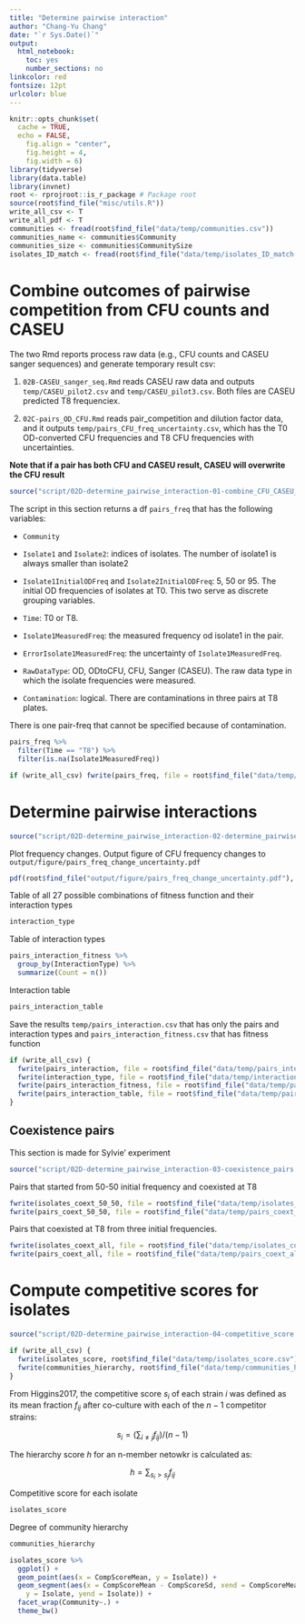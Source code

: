 ```yaml
---
title: "Determine pairwise interaction"
author: "Chang-Yu Chang"
date: "`r Sys.Date()`"
output:
  html_notebook:
    toc: yes
    number_sections: no
linkcolor: red
fontsize: 12pt
urlcolor: blue
---
```


```r
knitr::opts_chunk$set(
  cache = TRUE, 
  echo = FALSE,
	fig.align = "center",
	fig.height = 4,
	fig.width = 6)
library(tidyverse)
library(data.table)
library(invnet)
root <- rprojroot::is_r_package # Package root
source(root$find_file("misc/utils.R"))
write_all_csv <- T
write_all_pdf <- T
communities <- fread(root$find_file("data/temp/communities.csv"))
communities_name <- communities$Community
communities_size <- communities$CommunitySize
isolates_ID_match <- fread(root$find_file("data/temp/isolates_ID_match.csv"))
```


# Combine outcomes of pairwise competition from CFU counts and CASEU

The two Rmd reports process raw data (e.g., CFU counts and CASEU sanger sequences) and generate temporary result csv:

1. `02B-CASEU_sanger_seq.Rmd` reads CASEU raw data and outputs `temp/CASEU_pilot2.csv` and `temp/CASEU_pilot3.csv`. Both files are CASEU predicted T8 frequenciex.

2. `02C-pairs_OD_CFU.Rmd` reads pair_competition and dilution factor data, and it outputs `temp/pairs_CFU_freq_uncertainty.csv`, which has the T0 OD-converted CFU frequencies and T8 CFU frequencies with uncertainties.

**Note that if a pair has both CFU and CASEU result, CASEU will overwrite the CFU result**

```r
source("script/02D-determine_pairwise_interaction-01-combine_CFU_CASEU_result.R")
```


The script in this section returns a df `pairs_freq` that has the following variables:

- `Community`

- `Isolate1` and `Isolate2`: indices of isolates. The number of isolate1 is always smaller than isolate2

- `Isolate1InitialODFreq` and `Isolate2InitialODFreq`: 5, 50 or 95. The initial OD frequencies of isolates at T0. This two serve as discrete grouping variables.

- `Time`: T0 or T8.

- `Isolate1MeasuredFreq`: the measured frequency od isolate1 in the pair. 

- `ErrorIsolate1MeasuredFreq`: the uncertainty of `Isolate1MeasuredFreq`.

- `RawDataType`: OD, ODtoCFU, CFU, Sanger (CASEU). The raw data type in which the isolate frequencies were measured.

- `Contamination`: logical. There are contaminations in three pairs at T8 plates.


There is one pair-freq that cannot be specified because of contamination.

```r
pairs_freq %>%
  filter(Time == "T8") %>%
  filter(is.na(Isolate1MeasuredFreq))
```


```r
if (write_all_csv) fwrite(pairs_freq, file = root$find_file("data/temp/pairs_freq.csv"))
```




# Determine pairwise interactions

```r
source("script/02D-determine_pairwise_interaction-02-determine_pairwise_interaction.R")
```

Plot frequency changes. Output figure of CFU frequency changes to `output/figure/pairs_freq_change_uncertainty.pdf`

```r
pdf(root$find_file("output/figure/pairs_freq_change_uncertainty.pdf"), height = 10 , width = 10); for (i in 1:length(communities_name)) print(p_pairs_freq_change_list[[i]]); invisible(dev.off())
```

Table of all 27 possible combinations of fitness function and their interaction types 

```r
interaction_type
```


Table of interaction types

```r
pairs_interaction_fitness %>%
  group_by(InteractionType) %>%
  summarize(Count = n()) 
```

Interaction table

```r
pairs_interaction_table
```



Save the results `temp/pairs_interaction.csv` that has only the pairs and interaction types and `pairs_interaction_fitness.csv` that has fitness function

```r
if (write_all_csv) {
  fwrite(pairs_interaction, file = root$find_file("data/temp/pairs_interaction.csv"))
  fwrite(interaction_type, file = root$find_file("data/temp/interaction_type.csv"))
  fwrite(pairs_interaction_fitness, file = root$find_file("data/temp/pairs_interaction_fitness.csv"))
  fwrite(pairs_interaction_table, file = root$find_file("data/temp/pairs_interaction_table.csv"))
}
```


## Coexistence pairs

This section is made for Sylvie' experiment

```r
source("script/02D-determine_pairwise_interaction-03-coexistence_pairs.R")
```

Pairs that started from 50-50 initial frequency and coexisted at T8

```r
fwrite(isolates_coext_50_50, file = root$find_file("data/temp/isolates_coext_50_50.csv"))
fwrite(pairs_coext_50_50, file = root$find_file("data/temp/pairs_coext_50_50.csv"))
```

Pairs that coexisted at T8 from three initial frequencies.

```r
fwrite(isolates_coext_all, file = root$find_file("data/temp/isolates_coext_all.csv"))
fwrite(pairs_coext_all, file = root$find_file("data/temp/pairs_coext_all.csv"))
```

# Compute competitive scores for isolates

```r
source("script/02D-determine_pairwise_interaction-04-competitive_score.R")
```

```r
if (write_all_csv) {
  fwrite(isolates_score, root$find_file("data/temp/isolates_score.csv"))
  fwrite(communities_hierarchy, root$find_file("data/temp/communities_hierarchy.csv"))
}
```


From Higgins2017, the competitive score $s_i$ of each strain $i$ was defined as its mean fraction $f_{ij}$ after co-culture with each of the $n-1$ competitor strains:

$$s_i=(\sum_{i\neq j}f_{ij})/(n-1)$$

The hierarchy score $h$ for an n-member netowkr is calculated as:

$$h = \sum_{s_i>s_j}f_{ij}$$

Competitive score for each isolate

```r
isolates_score
```

Degree of community hierarchy

```r
communities_hierarchy
```







```r
isolates_score %>%
  ggplot() +
  geom_point(aes(x = CompScoreMean, y = Isolate)) +
  geom_segment(aes(x = CompScoreMean - CompScoreSd, xend = CompScoreMean + CompScoreSd, 
    y = Isolate, yend = Isolate)) +
  facet_wrap(Community~.) +
  theme_bw()
```

















